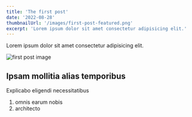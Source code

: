 ```yaml
---
title: 'The first post'
date: '2022-08-28'
thumbnailUrl: '/images/first-post-featured.png'
excerpt: 'Lorem ipsum dolor sit amet consectetur adipisicing elit.'
---
```


Lorem ipsum dolor sit amet consectetur adipisicing elit.

![first post image](/images/first-post-content.png)

## Ipsam mollitia alias temporibus

Explicabo eligendi necessitatibus

1. omnis earum nobis
2. architecto
